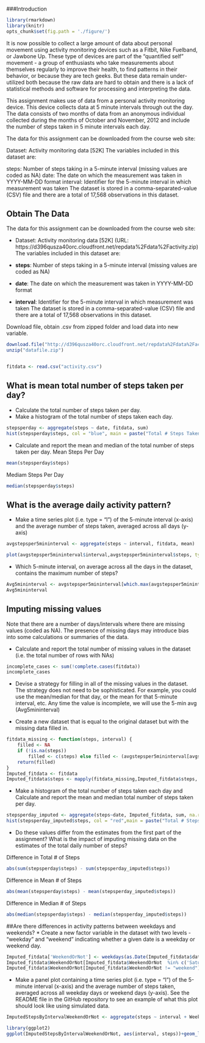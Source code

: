 ###Introduction
````r
library(rmarkdown)
library(knitr)
opts_chunk$set(fig.path = './figure/')
````

It is now possible to collect a large amount of data about personal movement using activity monitoring devices such as a Fitbit, Nike Fuelband, or Jawbone Up. These type of devices are part of the "quantified self" movement - a group of enthusiasts who take measurements about themselves regularly to improve their health, to find patterns in their behavior, or because they are tech geeks. But these data remain under-utilized both because the raw data are hard to obtain and there is a lack of statistical methods and software for processing and interpreting the data.

This assignment makes use of data from a personal activity monitoring device. This device collects data at 5 minute intervals through out the day. The data consists of two months of data from an anonymous individual collected during the months of October and November, 2012 and include the number of steps taken in 5 minute intervals each day.

The data for this assignment can be downloaded from the course web site:

Dataset: Activity monitoring data [52K]
The variables included in this dataset are:

steps: Number of steps taking in a 5-minute interval (missing values are coded as NA)
date: The date on which the measurement was taken in YYYY-MM-DD format
interval: Identifier for the 5-minute interval in which measurement was taken
The dataset is stored in a comma-separated-value (CSV) file and there are a total of 17,568 observations in this dataset.


## Obtain The Data

The data for this assignment can be downloaded from the course web site:

* Dataset: Activity monitoring data [52K] (URL: https://d396qusza40orc.cloudfront.net/repdata%2Fdata%2Factivity.zip)
The variables included in this dataset are:

* **steps**: Number of steps taking in a 5-minute interval (missing values are coded as NA)
* **date**: The date on which the measurement was taken in YYYY-MM-DD format
* **interval**: Identifier for the 5-minute interval in which measurement was taken
The dataset is stored in a comma-separated-value (CSV) file and there are a total of 17,568 observations in this dataset.

Download file, obtain .csv from zipped folder and load data into new variable.
```r
download.file("http://d396qusza40orc.cloudfront.net/repdata%2Fdata%2Factivity.zip", "datafile.zip")
unzip("datafile.zip")


fitdata <- read.csv("activity.csv")
```


## What is mean total number of steps taken per day?
* Calculate the total number of steps taken per day.
* Make a histogram of the total number of steps taken each day.

```r
stepsperday <- aggregate(steps ~ date, fitdata, sum)
hist(stepsperday$steps, col = "blue", main = paste("Total # Steps Taken / Day"), xlab="# Steps")
```

* Calculate and report the mean and median of the total number of steps taken per day.
Mean Steps Per Day
```r
mean(stepsperday$steps)
```

Mediam Steps Per Day
```r
median(stepsperday$steps)
```



## What is the average daily activity pattern?

* Make a time series plot (i.e. type = "l") of the 5-minute interval (x-axis) and the average number of steps taken, averaged across all days (y-axis)

```r
avgstepsper5mininterval <- aggregate(steps ~ interval, fitdata, mean)

plot(avgstepsper5mininterval$interval,avgstepsper5mininterval$steps, type="l", xlab="5Min Interval", ylab="Avg # Steps",col = "blue", main="Average # Steps Taken, Averaged Across All Days")
```

* Which 5-minute interval, on average across all the days in the dataset, contains the maximum number of steps?
```r
Avg5mininterval <- avgstepsper5mininterval[which.max(avgstepsper5mininterval$steps),1]
Avg5mininterval
```

## Imputing missing values
Note that there are a number of days/intervals where there are missing values (coded as NA). The presence of missing days may introduce bias into some calculations or summaries of the data.

* Calculate and report the total number of missing values in the dataset (i.e. the total number of rows with NAs)
```r
incomplete_cases <- sum(!complete.cases(fitdata))
incomplete_cases
```

* Devise a strategy for filling in all of the missing values in the dataset. The strategy does not need to be sophisticated. For example, you could use the mean/median for that day, or the mean for that 5-minute interval, etc.
Any time the value is incomplete, we will use the 5-min avg (Avg5mininterval)


* Create a new dataset that is equal to the original dataset but with the missing data filled in.

```r
fitdata_missing <- function(steps, interval) {
    filled <- NA
    if (!is.na(steps)) 
        filled <- c(steps) else filled <- (avgstepsper5mininterval[avgstepsper5mininterval$interval == interval, "steps"])
    return(filled)
}
Imputed_fitdata <- fitdata
Imputed_fitdata$steps <- mapply(fitdata_missing,Imputed_fitdata$steps, Imputed_fitdata$interval) 
```


* Make a histogram of the total number of steps taken each day and Calculate and report the mean and median total number of steps taken per day.

```r
stepsperday_imputed <- aggregate(steps~date, Imputed_fitdata, sum, na.rm = TRUE)
hist(stepsperday_imputed$steps, col = "red",main = paste("Total # Steps Taken / Day (Imputed)"), xlab="# Steps")
```

* Do these values differ from the estimates from the first part of the assignment? What is the impact of imputing missing data on the estimates of the total daily number of steps?

Difference in Total # of Steps
```r
abs(sum(stepsperday$steps) - sum(stepsperday_imputed$steps))
```

Difference in Mean # of Steps
```r
abs(mean(stepsperday$steps) - mean(stepsperday_imputed$steps))
```

Difference in Median # of Steps
```r
abs(median(stepsperday$steps) - median(stepsperday_imputed$steps))
```

##Are there differences in activity patterns between weekdays and weekends?
* Create a new factor variable in the dataset with two levels - "weekday" and "weekend" indicating whether a given date is a weekday or weekend day.
```r
Imputed_fitdata['WeekendOrNot'] <- weekdays(as.Date(Imputed_fitdata$date))
Imputed_fitdata$WeekendOrNot[Imputed_fitdata$WeekendOrNot  %in% c('Saturday','Sunday') ] <- "weekend"
Imputed_fitdata$WeekendOrNot[Imputed_fitdata$WeekendOrNot != "weekend"] <- "weekday"
```

* Make a panel plot containing a time series plot (i.e. type = "l") of the 5-minute interval (x-axis) and the average number of steps taken, averaged across all weekday days or weekend days (y-axis). See the README file in the GitHub repository to see an example of what this plot should look like using simulated data.

```r
ImputedStepsByIntervalWeekendOrNot <- aggregate(steps ~ interval + WeekendOrNot, Imputed_fitdata, mean)

library(ggplot2)
ggplot(ImputedStepsByIntervalWeekendOrNot, aes(interval, steps))+geom_line(aes(color = WeekendOrNot))+facet_grid(WeekendOrNot ~ .)+ylab("Total # Steps Taken / Day (Imputed)") + xlab("# Steps")

```